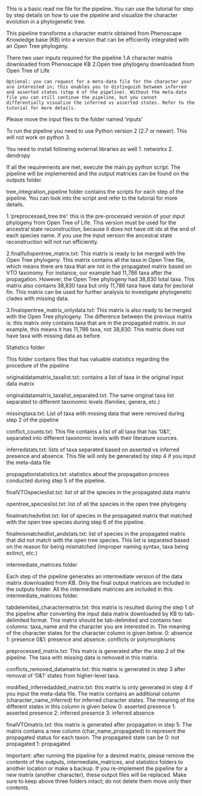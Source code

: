 This is a basic read me file for the pipeline. You can use the tutorial for step by step details on how to use the pipeline and visualize the character evolution in a phylogenetic tree. 

This pipeline transforms a character matrix obtained from Phenoscape Knowledge base (KB) into a version that can be efficiently integrated with an Open Tree phylogeny. There two user inputs required for the pipeline	1.A character matrix downloaded from Phenoscape KB	2.Open tree phylogeny downloaded from Open Tree of Life

	Optional: you can request for a meta-data file for the character your are interested in; this enables you to distinguish between inferred and asserted states (step 4 of the pipeline). Without the meta-data file you can still continue the pipeline, but you cannot differentially visualize the inferred vs asserted states. Refer to the tutorial for more details.

Please move the input files to the folder named ‘inputs’

To run the pipeline you need to use Python version 2 (2.7 or newer). This will not work on python 3. 

You need to install following external libraries as well
	1. networkx
	2. dendropy

If all the requirements are met, execute the main.py python script. The pipeline will be implemented and the output matrices can be found on the outputs folder.

tree_integration_pipeline folder contains the scripts for each step of the pipeline. You can look into the script and refer to the tutorial for more details.

1.‘preprocessed_tree.tre’: this is the pre-processed version of your input phylogeny from Open Tree of Life. This version must be used for the ancestral state reconstruction, because it does not have ott ids at the end of each species name. If you use the input version the ancestral state reconstruction will not run efficiently.2.finalfullopentree_matrix.txt: This matrix is ready to be merged with the Open Tree phylogeny. This matrix contains all the taxa in Open Tree file, which means there are taxa that are not in the propagated matrix based on VTO taxonomy. For instance, our example had 11,786 taxa after the propagation. However, the Open Tree phylogeny had 38,830 total taxa. This matrix also contains 38,830 taxa but only 11,786 taxa have data for pectoral fin. This matrix can be used for further analysis to investigate phylogenetic clades with missing data.3.finalopentree_matrix_onlydata.txt: This matrix is also ready to be merged with the Open Tree phylogeny. The difference between the previous matrix is: this matrix only contains taxa that are in the propagated matrix. In our example, this means it has 11,786 taxa, not 38,830. This matrix does not have taxa with missing data as before.Statistics folderThis folder contains files that has valuable statistics regarding the procedure of the pipeline

originaldatamatrix_taxalist.txt: contains a list of taxa in the original input data matrixoriginaldatamatrix_taxalist_separated.txt: The same original taxa list separated to different taxonomic levels (families, genera, etc.)missingtaxa.txt: List of taxa with missing data that were removed during step 2 of the pipelineconflict_counts.txt: This file contains a list of all taxa that has ‘0&1’, separated into different taxonomic levels with their literature sources.inferredstats.txt: lists of taxa separated based on asserted vs inferred presence and absence. This file will only be generated by step 4 if you input the meta-data filepropagationstatistics.txt: statistics about the propagation process conducted during step 5 of the pipeline.finalVTOspecieslist.txt: list of all the species in the propagated data matrixopentree_specieslist.txt: list of all the species in the open tree phylogenyfinalmatchedvtlist.txt: list of species in the propagated matrix that matched with the open tree species during step 6 of the pipeline.finalmismatchedlist_andstats.txt: list of species in the propagated matrix that did not match with the open tree species. This list is separated based on the reason for being mismatched (improper naming syntax, taxa being extinct, etc.)

intermediate_matrices folderEach step of the pipeline generates an intermediate version of the data matrix downloaded from KB. Only the final output matrices are included in the outputs folder. All the intermediate matrices are included in this intermediate_matrices folder.tabdelemited_charactermatrix.txt: this matrix is resulted during the step 1 of the pipeline after converting the input data matrix downloaded by KB to tab-delimited format. This matrix should be tab-delimited and contains two columns: taxa_name and the character you are interested in. The meaning of the character states for the character column is given below.	0: absence	1: presence	0&1: presence and absence: conflicts or polymorphismspreprocessed_matrix.txt: This matrix is generated after the step 2 of the pipeline. The taxa with missing data is removed in this matrix.conflicts_removed_datamatrix.txt: this matrix is generated in step 3 after removal of ‘0&1’ states from higher-level taxa.modified_inferredadded_matrix.txt: this matrix is only generated in step 4 if you input the meta-data file. The matrix contains an additional column (character_name_inferred) for inferred character states. The meaning of the different states in this column is given below	0: asserted presence	1: asserted presence	2: inferred presence	3: inferred absencefinalVTOmatrix.txt: this matrix is generated after propagation in step 5. The matrix contains a new column (char_name_propagated) to represent the propagated status for each taxon. The propagated state can be 	0: not propagated	1: propagated Important: after running the pipeline for a desired matrix, please remove the contents of the outputs, intermediate_matrices, and statistics folders to another location or make a backup. If you re-implement the pipeline for a new matrix (another character), these output files will be replaced. Make sure to keep above three folders intact; do not delete them move only their contents.

